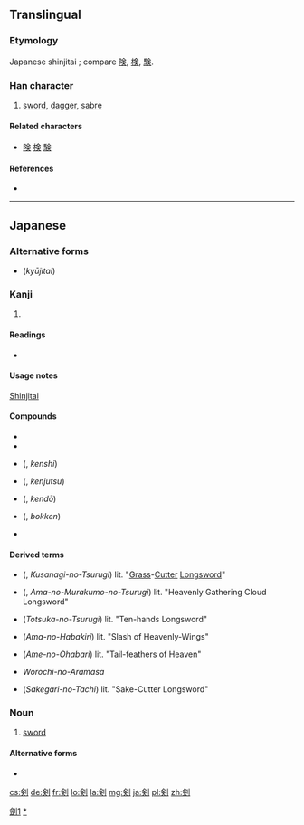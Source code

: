 {{also|劍|剑}}
==Translingual==
{{ja-forms|剣|[[剑]]|[[劍]]}}

===Etymology===
Japanese shinjitai {{Han simp|劍|f=僉|t=㑒}}; compare [[険]], [[検]], [[験]].

===Han character===
{{Han char|rn=18|rad=刀|as=08|sn=10|four=|canj=人人中弓 (OOLN), X人人中弓 (XOOLN)|ids=⿰[[㑒]][[刂]]}}

# [[sword]], [[dagger]], [[sabre]]

====Related characters====
* [[険]] [[検]] [[験]]

====References====
* {{Han ref|kx=0141.411|dkj=02076|dj=0321.130|hdz=10345.040|uh=5263|ud=21091}}

----

==Japanese==

===Alternative forms===
* {{l|ja|劍}} (''kyūjitai'')

===Kanji===
{{ja-kanji|grade=c|rs=刀08}}

# {{defn|lang=ja|sort=刀08}}

====Readings====
* {{ja-readings|on={{l|ja|けん}} (ken)|kun={{l|ja|つるぎ}} (tsurugi)}}

====Usage notes====
[[shinjitai|Shinjitai]]

====Compounds====
* {{l|ja|剣客}}
* {{l|ja|剣豪}}
* {{l|ja|剣士}} ({{l|ja|けんし}}, ''kenshi'')
* {{l|ja|剣術}} ({{l|ja|けんじゅつ}}, ''kenjutsu'')
* {{l|ja|剣道}} ({{l|ja|けんどう}}, ''kendō'')
* {{l|ja|木剣}} ({{l|ja|ぼっけん}}, ''bokken'')
* {{l|ja|心剣}}

==== Derived terms ====
* {{l|ja|草薙の剣}} ({{l|ja|くさなきのつるぎ}}, ''Kusanagi-no-Tsurugi'') lit. "[[grass|Grass]]-[[cutter|Cutter]] [[longsword|Longsword]]"
* {{l|ja|天叢雲剣}} ({{l|ja|あめむらくもつるぎ}}, ''Ama-no-Murakumo-no-Tsurugi'') lit. "Heavenly Gathering Cloud Longsword"
* {{l|ja|十拳剣}} (''Totsuka-no-Tsurugi'') lit. "Ten-hands Longsword"
* {{l|ja|天羽々斬}} (''Ama-no-Habakiri'') lit. "Slash of Heavenly-Wings"
* {{l|ja|天の尾羽張}} (''Ame-no-Ohabari'') lit. "Tail-feathers of Heaven"
* ''Worochi-no-Aramasa''
* {{l|ja|酒刈太刀}} (''Sakegari-no-Tachi'') lit. "Sake-Cutter Longsword"

===Noun===
{{ja-noun|k|hira=けん|rom=ken}}

# [[sword]]

====Alternative forms====
* {{l|ja|つるぎ}}

[[Category:CJKV characters simplified differently in Japan and China|劍1]]
[[Category:ja:Swords|*]]

[[cs:剣]]
[[de:剣]]
[[fr:剣]]
[[lo:剣]]
[[la:剣]]
[[mg:剣]]
[[ja:剣]]
[[pl:剣]]
[[zh:剣]]